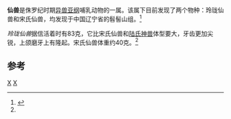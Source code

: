 {{Automatic Taxobox
| taxon = Xianshou
| authority = Wang ''et al.'', 2014
| fossil_range = [[侏羅紀|侏羅紀]]後期,{{fossil range|160}}
|subdivision_ranks = [[種|種]]
|subdivision = '''玲瓏仙獸 ''X. linglong''''' <small>Wang ''et al.'' 2014</small><br>
'''宋氏仙獸 ''X. songae''''' <small>Meng, ''et al.'' 2014</small>}}
'''仙兽'''是侏罗纪时期[[异兽亚纲|异兽亚纲]]哺乳动物的一属。该属下目前发现了两个物种：玲珑仙兽和宋氏仙兽，均发现于中国辽宁省的髫髻山组。<ref name="BiEtAl2014">{{Cite journal|last = Bi|first = Shundong|last2 = Wang|first2 = Yuanqing|last3 = Sheng|first3 = Xia|last4 = Meng|first4 = Jin|date = 10 September 2014|title = Three new Jurassic euharamiyidan species reinforce early divergence of mammals|url = http://www.nature.com/nature/journal/vaop/ncurrent/full/nature13718.html|journal = [[Nature_(journal)|Nature]]|publisher = [[Nature_Publishing_Group|Nature Publishing Group]]|volume = |issue = |pages = |doi = 10.1038/nature13718|accessdate = 11 September 2014|subscription = yes|archive-date = 2019-07-13|archive-url = https://web.archive.org/web/20190713190101/https://www.nature.com/articles/nature13718}}</ref>

''玲珑仙兽''据信活着时有83克，它比宋氏仙兽和[[陆氏神兽|陆氏神兽]]体型要大，牙齿更加尖锐，上颌磨牙上有隆起。宋氏仙兽体重约40克。<ref name="BiEtAl2014" />

{{clade| style=font-size:85%;line-height:75%;width:319px;
    |label1=[[真贼兽目|真贼兽目]]  
    |1={{clade
        |label1=[[陆氏神兽|神兽属]]
        |1= 
        |label2= 
        |2={{clade
            |1=[[木賊獸屬|木賊獸屬]] ''Arboroharamiya''
            |label1= 
            |label2= 
            |2={{clade
                |1=[[厄琉塞爾齒獸屬|厄琉塞爾齒獸屬]] ''Eleutherodon''
                |label2=    
                |2={{clade
                    |1=[[中國厄琉塞爾齒獸屬|中國厄琉塞爾齒獸屬]] ''Sineleutherus''
                    |label2= '''仙兽属'''
                    |2={{clade
                        |1='''玲珑仙兽'''
                        |2='''宋氏仙兽'''
                        }}
                    }}
                }}
            }}
        }}
    }}

== 参考 ==
{{Reflist}}
{{犬齒獸亞目|M.}}

{{taxonbar}}
[[Category:_2014年描述的分类群|X]]
[[Category:侏羅紀哺乳類|X]]